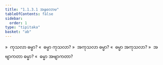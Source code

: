 ```yaml
---
title: "1.1.3.1 အနုလောမ"
tableOfContents: false
sidebar:
  order: 1
type: "tipitaka"
basket: "ab"
---
```



<DynamicBreadcrumb />

<Division number="9">

<Paragraph number="38">
»  ကုသလာ ဓမ္မာ?
</Paragraph>

<Paragraph number="39">
«  ဓမ္မာ ကုသလာ?
</Paragraph>

<Paragraph number="40">
»  အကုသလာ ဓမ္မာ?
</Paragraph>

<Paragraph number="41">
«  ဓမ္မာ အကုသလာ?
</Paragraph>

<Paragraph number="42">
»  အဗျာကတာ ဓမ္မာ?
</Paragraph>

<Paragraph number="43">
«  ဓမ္မာ အဗျာကတာ?
</Paragraph>
</Division>